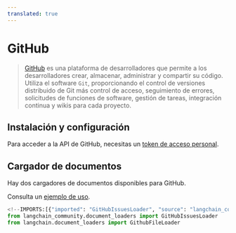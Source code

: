 ```yaml
---
translated: true
---
```


# GitHub

>[GitHub](https://github.com/) es una plataforma de desarrolladores que permite a los desarrolladores crear,
> almacenar, administrar y compartir su código. Utiliza el software `Git`, proporcionando el
> control de versiones distribuido de Git más control de acceso, seguimiento de errores,
> solicitudes de funciones de software, gestión de tareas, integración continua y wikis para cada proyecto.

## Instalación y configuración

Para acceder a la API de GitHub, necesitas un [token de acceso personal](https://github.com/settings/tokens).

## Cargador de documentos

Hay dos cargadores de documentos disponibles para GitHub.

Consulta un [ejemplo de uso](/docs/integrations/document_loaders/github).

```python
<!--IMPORTS:[{"imported": "GitHubIssuesLoader", "source": "langchain_community.document_loaders", "docs": "https://api.python.langchain.com/en/latest/document_loaders/langchain_community.document_loaders.github.GitHubIssuesLoader.html", "title": "GitHub"}, {"imported": "GithubFileLoader", "source": "langchain.document_loaders", "docs": "https://api.python.langchain.com/en/latest/document_loaders/langchain_community.document_loaders.github.GithubFileLoader.html", "title": "GitHub"}]-->
from langchain_community.document_loaders import GitHubIssuesLoader
from langchain.document_loaders import GithubFileLoader
```
